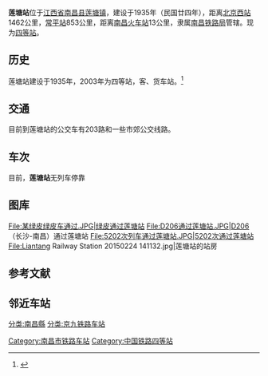 {{Infobox China railway station
|车站名称= 莲塘站
|图片= 从八一乡桥头看莲塘站.JPG
|图片介绍= 八一乡桥头远望莲塘站
|其他名称= 
|车站拼音= LianTang
|英文名称= Liantang Railway Station
|车站代码 = 25442
|电报码 = LTG<ref>{{Cite web |url=http://yupiao.info/station/%E8%8E%B2%E5%A1%98/ |title=莲塘站 车站资料 |access-date=2015-03-01 |archive-date=2018-04-29 |archive-url=https://web.archive.org/web/20180429092811/http://yupiao.info/station/%E8%8E%B2%E5%A1%98/ |dead-url=no }}</ref>
|拼音码= LTA
|车站类型= 客、货运站
|技术性质= 
|业务性质= 
|始建时间= 
|开通运营= 1935年
|车站地址= [[江西省|江西省]][[南昌市|南昌市]][[南昌县|南昌县]][[莲塘镇_(南昌县)|莲塘镇]]
|坐标= {{Coord|28.5522942|N|115.9417463|E|format=dms|display=inline,title|type:railwaystation_region:CN}}
|归属= [[南昌铁路局|南昌铁路局]][[南昌车务段|南昌车务段]]
|使用状态= 使用中
|线路= [[京九铁路|京九铁路]]
|车站等级= [[四等站_(中鐵)|四等站]]
|月台数目= 2
|侧式站台=<!--車站島式月臺的數目，此參數可選-->
|岛式站台=<!--車站月臺面的數目，此參數可選-->
|站台面= 3
|股道数目 = 5
|正线= 2
|到发线= 3（1正线亦到发线）
|其它线= 1
|网站=
|站线配置图 = {{莲塘站RDT}}
}}

'''莲塘站'''位于[[江西省|江西省]][[南昌县|南昌县]][[莲塘镇_(南昌县)|莲塘镇]]，建设于1935年（民国廿四年），距离[[北京西站|北京西站]]1462公里，[[常平站|常平站]]853公里，距离[[南昌火车站|南昌火车站]]13公里，隶属[[南昌铁路局|南昌铁路局]]管辖。现为[[四等站_(中鐵)|四等站]]。

== 历史 ==
莲塘站建设于1935年，2003年为四等站，客、货车站。<ref>{{cite book |title=中国铁路站名词典 |author=孙本祥 编 |publisher=中国铁道出版社 |year=2003 |isbn=9787113039417 |pages=111 }}</ref>

==交通==
目前到莲塘站的公交车有203路和一些市郊公交线路。

==车次==
目前，'''莲塘站'''无列车停靠

==图库==
<gallery>
File:某绿皮绿皮车通过.JPG|绿皮通过莲塘站
File:D206通过莲塘站.JPG|[[沪昆既有线动车组列车|D206]]（长沙-南昌）通过莲塘站
File:5202次列车通过莲塘站.JPG|5202次通过莲塘站
File:Liantang Railway Station 20150224 141132.jpg|莲塘站的站房
</gallery>

== 参考文献 ==
{{Reflist|colwidth=30em}}

==邻近车站==
{{start rail box|[[中国铁路|中国铁路]]}}
{{s-inop|[[南昌南站|南昌南站]]|{{站|北京西}}方向}}
{{s-line|[[京九铁路|京九铁路]]<br />← 4km 莲塘站 9km →}}
{{s-inop|[[横岗站_(江西)|横岗站]]|{{站|常平}}方向}}
{{end box}}

{{Commonscat|Liantang Railway Station}}
{{京九铁路}}
{{南昌车务段}}

[[Category:南昌市铁路车站|Category:南昌市铁路车站]]
[[分类:南昌縣|分类:南昌縣]]
[[分类:京九铁路车站|分类:京九铁路车站]]
[[Category:中国铁路四等站|Category:中国铁路四等站]]